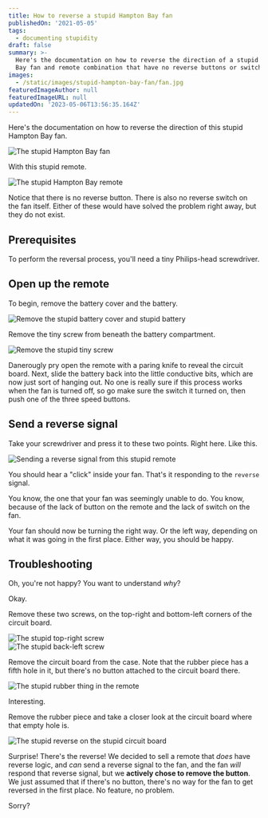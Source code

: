 ```yaml
---
title: How to reverse a stupid Hampton Bay fan
publishedOn: '2021-05-05'
tags:
  - documenting stupidity
draft: false
summary: >-
  Here's the documentation on how to reverse the direction of a stupid Hampton
  Bay fan and remote combination that have no reverse buttons or switches.
images:
  - /static/images/stupid-hampton-bay-fan/fan.jpg
featuredImageAuthor: null
featuredImageURL: null
updatedOn: '2023-05-06T13:56:35.164Z'
---
```


Here's the documentation on how to reverse the direction of this stupid Hampton Bay fan.

![The stupid Hampton Bay fan](/static/images/stupid-hampton-bay-fan/fan.jpg)

With this stupid remote.

![The stupid Hampton Bay remote](/static/images/stupid-hampton-bay-fan/remote.jpg)

Notice that there is no reverse button. There is also no reverse switch on the fan itself. Either of these would have
solved the problem right away, but they do not exist.

## Prerequisites

To perform the reversal process, you'll need a tiny Philips-head screwdriver.

## Open up the remote

To begin, remove the battery cover and the battery.

![Remove the stupid battery cover and stupid battery](/static/images/stupid-hampton-bay-fan/battery.jpg)

Remove the tiny screw from beneath the battery compartment.

![Remove the stupid tiny screw](/static/images/stupid-hampton-bay-fan/screw.jpg)

Danerougly pry open the remote with a paring knife to reveal the circuit board. Next, slide the battery back into the
little conductive bits, which are now just sort of hanging out. No one is really sure if this process works when the fan
is turned off, so go make sure the switch it turned on, then push one of the three speed buttons.

## Send a reverse signal

Take your screwdriver and press it to these two points. Right here. Like this.

![Sending a reverse signal from this stupid remote](/static/images/stupid-hampton-bay-fan/signal.jpg)

You should hear a "click" inside your fan. That's it responding to the `reverse` signal.

You know, the one that your fan was seemingly unable to do. You know, because of the lack of button on the remote and
the lack of switch on the fan.

Your fan should now be turning the right way. Or the left way, depending on what it was going in the first place. Either
way, you should be happy.

## Troubleshooting

Oh, you're not happy? You want to understand _why_?

Okay.

Remove these two screws, on the top-right and bottom-left corners of the circuit board.

<div className="grid grid-cols-1 lg:grid-cols-2 gap-4">
  <div>
    <img
      src="/static/images/stupid-hampton-bay-fan/screw-tr.jpg"
      alt="The stupid top-right screw"
    />
  </div>
  <div>
    <img
      src="/static/images/stupid-hampton-bay-fan/screw-bl.jpg"
      alt="The stupid back-left screw"
    />
  </div>
</div>

Remove the circuit board from the case. Note that the rubber piece has a fifth hole in it, but there's no button
attached to the circuit board there.

![The stupid rubber thing in the remote](/static/images/stupid-hampton-bay-fan/rubber.jpg)

Interesting.

Remove the rubber piece and take a closer look at the circuit board where that empty hole is.

![The stupid reverse on the stupid circuit board](/static/images/stupid-hampton-bay-fan/reverse.jpg)

Surprise! There's the reverse! We decided to sell a remote that _does_ have reverse logic, and _can_ send a reverse
signal to the fan, and the fan _will_ respond that reverse signal, but we **actively chose to remove the button**. We
just assumed that if there's no button, there's no way for the fan to get reversed in the first place. No feature, no
problem.

Sorry?
